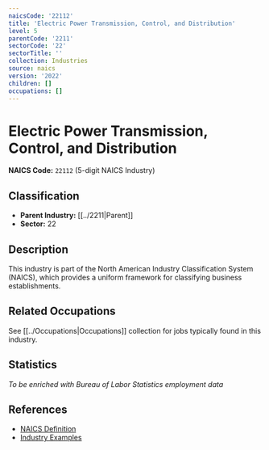 ```yaml
---
naicsCode: '22112'
title: 'Electric Power Transmission, Control, and Distribution'
level: 5
parentCode: '2211'
sectorCode: '22'
sectorTitle: ''
collection: Industries
source: naics
version: '2022'
children: []
occupations: []
---
```

# Electric Power Transmission, Control, and Distribution

**NAICS Code:** `22112` (5-digit NAICS Industry)

## Classification

- **Parent Industry:** [[../2211|Parent]]
- **Sector:** 22

## Description

This industry is part of the North American Industry Classification System (NAICS), which provides a uniform framework for classifying business establishments.

## Related Occupations

See [[../Occupations|Occupations]] collection for jobs typically found in this industry.

## Statistics

*To be enriched with Bureau of Labor Statistics employment data*

## References

- [NAICS Definition](https://www.census.gov/naics/)
- [Industry Examples](https://www.census.gov/naics/2022NAICS/)

